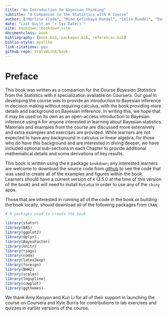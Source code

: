 ```yaml
--- 
title: "An Introduction to Bayesian Thinking"
subtitle: "A Companion to the Statistics with R Course"
author: ["Merlise Clyde", "Mine Çetinkaya-Rundel", "Colin Rundel", "David Banks", "Christine Chai","Lizzy Huang"]
date: "Last built on `r Sys.Date()`"
site: bookdown::bookdown_site
documentclass: book
bibliography: [book.bib, packages.bib, references.bib]
biblio-style: apalike
link-citations: yes
github-repo: StatsWithR/book
---
```

# Preface {-}

\newcommand{\No}{\textsf{Normal}}
\newcommand{\Ga}{\textsf{Gamma}}
\newcommand{\St}{\textsf{t}}
\newcommand{\NoGa}{\textsf{NormalGamma}}
\newcommand{\Be}{\textsf{Beta}}
\newcommand{\BF}{\textit{BF}}
\newcommand{\PO}{\textit{PO}}
\newcommand{\Odd}{\textit{O}}
\newcommand{\data}{\text{data}}
\newcommand{\iid}{\mathrel{\mathop{\sim}\limits^{\rm iid}}}
\newcommand{\Ca}{\textsf{C}}
\newcommand{\bv}{\boldsymbol{\beta}}

This book was written as a companion for the Course *Bayesian Statistics* from the Statistics with `R` specialization available on Coursera. Our goal in developing the course was to provide an introduction to Bayesian inference in decision making without requiring calculus, with the book providing more details and background on Bayesian Inference. In writing this, we hope that it may be used on its own as an open-access introduction to Bayesian inference using `R` for anyone interested in learning about Bayesian statistics. Materials and examples from the course are discussed more extensively and extra examples and exercises are provided. While learners are not expected to have any background in calculus or linear algebra, for those who do have this background and are interested in diving deeper, we have included optional sub-sections  in each Chapter to provide additional mathematical details and some derivations of key results.

This book is written using the `R` package `bookdown`; any interested learners are welcome to download the source code from [github](http://github.com/StatsWithR/book) to see the code that was used to create all of the examples and figures within the book.   Learners should have a current version of `R` (3.5.0 at the time of this version of the book) and will need to install `Rstudio` in order to use any of the `shiny` apps.  

Those that are interested in running all of the code in the book or building the book locally, should download all of the following packages from  `CRAN`:

```r
# R packages used to create the book

library(statsr)
library(BAS)
library(ggplot2)
library(dplyr)
library(BayesFactor)
library(knitr)
library(rjags)
library(coda) 
library(latex2exp)
library(foreign)
library(BHH2)
library(scales)
library(logspline)
library(cowplot)
library(ggthemes)
```


We thank Amy Kenyon and Kun Li for all of their support in launching the course on Coursera and Kyle Burris for contributions to lab exercises and quizzes in earlier versions of the course.


